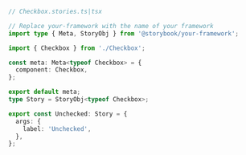 ```ts
// Checkbox.stories.ts|tsx

// Replace your-framework with the name of your framework
import type { Meta, StoryObj } from '@storybook/your-framework';

import { Checkbox } from './Checkbox';

const meta: Meta<typeof Checkbox> = {
  component: Checkbox,
};

export default meta;
type Story = StoryObj<typeof Checkbox>;

export const Unchecked: Story = {
  args: {
    label: 'Unchecked',
  },
};
```
